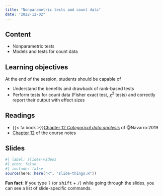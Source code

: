 ```yaml
---
title: "Nonparametric tests and count data"
date: "2022-12-02"
---
```


## Content

- Nonparametric tests
- Models and tests for count data


## Learning objectives

At the end of the session, students should be capable of

- Understand the benefits and drawback of rank-based tests
- Perform tests for count data (Fisher exact test, $\chi^2$ tests) and correctly report their output with effect sizes



## Readings

- {{< fa book >}}[Chapter 12 *Categorical data analysis*](https://learningstatisticswithr.com/book/chisquare.html) of @Navarro:2019
-  [Chapter 12](https://lbelzile.github.io/math80667a/nonparametric-tests.html) of the course notes


## Slides

```r
#| label: slides-videos
#| echo: false
#| include: false
source(here::here("R", "slide-things.R"))
```

<!--

```r
slide_buttons("/slides/13-slides")
# slide_tabs(slide_details, "/slides/11-slides.html")
```

```r
xaringanExtra::embed_xaringan(
  url = "/slides/13-slides.html",
  ratio = "16:9"
)
```

-->


:::{.callout-tip}
**Fun fact**: If you type <kbd>?</kbd> (or <kbd>shift</kbd> + <kbd>/</kbd>) while going through the slides, you can see a list of slide-specific commands.
:::
